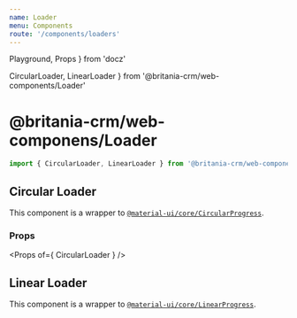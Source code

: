 ```yaml
---
name: Loader
menu: Components
route: '/components/loaders'
---
```


  Playground,
  Props
} from 'docz'

  CircularLoader,
  LinearLoader
} from '@britania-crm/web-components/Loader'

# @britania-crm/web-componens/Loader
```js
import { CircularLoader, LinearLoader } from '@britania-crm/web-components/Loader'
```

## Circular Loader
This component is a wrapper to [`@material-ui/core/CircularProgress`](https://material-ui.com/api/circular-progress).
<Playground>
  <CircularLoader />
</Playground>

### Props
<Props of={ CircularLoader } />

## Linear Loader
This component is a wrapper to [`@material-ui/core/LinearProgress`](https://material-ui.com/api/linear-progress).
<Playground>
  <LinearLoader />
</Playground>
